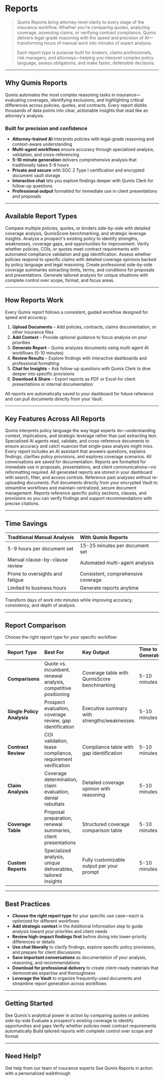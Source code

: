 # Reports

>Qumis Reports bring attorney-level clarity to every stage of the insurance workflow. Whether you're comparing quotes, analyzing coverage, assessing claims, or verifying contract compliance, Qumis delivers legal-grade reasoning with the speed and precision of AI—transforming hours of manual work into minutes of expert analysis.
>
>Each report type is purpose-built for brokers, claims professionals, risk managers, and attorneys—helping you interpret complex policy language, assess obligations, and make faster, defensible decisions.

---

## Why Qumis Reports

Qumis automates the most complex reasoning tasks in insurance—evaluating coverages, identifying exclusions, and highlighting critical differences across policies, quotes, and contracts. Every report distills thousands of data points into clear, actionable insights that read like an attorney's analysis.

### Built for precision and confidence

- **Attorney-trained AI** interprets policies with legal-grade reasoning and context-aware understanding
- **Multi-agent workflows** ensure accuracy through specialized analysis, validation, and cross-referencing
- **5-10 minute generation** delivers comprehensive analysis that traditionally takes 5-9 hours
- **Private and secure** with SOC 2 Type I certification and encrypted document vault storage
- **Interactive chat** lets you explore findings deeper with Qumis Clerk for follow-up questions
- **Professional output** formatted for immediate use in client presentations and proposals

---

## Available Report Types

<CardGroup cols={2}> <Card title="Comparison Report" icon="code-compare" href="/reports/comparisons"> Compare multiple policies, quotes, or binders side-by-side with detailed coverage analysis, QumisScore benchmarking, and strategic leverage insights. </Card> <Card title="Single Policy Analysis" icon="file-contract" href="/reports/policy-analysis"> Analyze a prospect's existing policy to identify strengths, weaknesses, coverage gaps, and opportunities for improvement. </Card> <Card title="Contract Review" icon="file-signature" href="/reports/contract-review"> Verify whether policies, COIs, or quotes meet contract requirements with automated compliance validation and gap identification. </Card> <Card title="Claim Analysis" icon="gavel" href="/reports/claims"> Assess whether policies respond to specific claims with detailed coverage opinions backed by policy language and legal reasoning. </Card> <Card title="Coverage Table" icon="table" href="/reports/coverage-table"> Create professional side-by-side coverage summaries extracting limits, terms, and conditions for proposals and presentations. </Card> <Card title="Custom Reports" icon="wand-magic-sparkles" href="/reports/custom-reports"> Generate tailored analysis for unique situations with complete control over scope, format, and focus areas. </Card> </CardGroup>

---

## How Reports Work

Every Qumis report follows a consistent, guided workflow designed for speed and accuracy:

1. **Upload Documents** – Add policies, contracts, claims documentation, or other insurance files
2. **Add Context** – Provide optional guidance to focus analysis on your priorities
3. **Generate Report** – Qumis analyzes documents using multi-agent AI workflows (5-10 minutes)
4. **Review Results** – Explore findings with interactive dashboards and professional formatting
5. **Chat for Insights** – Ask follow-up questions with Qumis Clerk to dive deeper into specific provisions
6. **Download & Share** – Export reports as PDF or Excel for client presentations or internal documentation

All reports are automatically saved to your dashboard for future reference and can pull documents directly from your Vault.

---

## Key Features Across All Reports

<AccordionGroup> <Accordion title="Attorney-Trained AI Analysis"> Qumis interprets policy language the way legal experts do—understanding context, implications, and strategic leverage rather than just extracting text. </Accordion> <Accordion title="Multi-Agent Validation"> Specialized AI agents read, validate, and cross-reference documents to ensure accuracy and catch nuances that single-pass analysis might miss. </Accordion> <Accordion title="Interactive Chat with Qumis Clerk"> Every report includes an AI assistant that answers questions, explains findings, clarifies policy provisions, and explores coverage scenarios. All conversations are saved for documentation. </Accordion> <Accordion title="Professional Client-Ready Output"> Reports are formatted for immediate use in proposals, presentations, and client communications—no reformatting required. </Accordion> <Accordion title="Automatic Saving and Organization"> All generated reports are stored in your dashboard with search, filter, and access controls. Reference past analyses without re-uploading documents. </Accordion> <Accordion title="Document Vault Integration"> Pull documents directly from your encrypted Vault to streamline workflows and maintain centralized, secure document management. </Accordion> <Accordion title="Citations and Transparency"> Reports reference specific policy sections, clauses, and provisions so you can verify findings and support recommendations with precise citations. </Accordion> </AccordionGroup>

---

## Time Savings

|Traditional Manual Analysis|With Qumis Reports|
|:--|:--|
|5-9 hours per document set|15-25 minutes per document set|
|Manual clause-by-clause review|Automated multi-agent analysis|
|Prone to oversights and fatigue|Consistent, comprehensive coverage|
|Limited to business hours|Generate reports anytime|

Transform days of work into minutes while improving accuracy, consistency, and depth of analysis.

---

## Report Comparison

Choose the right report type for your specific workflow:

|Report Type|Best For|Key Output|Time to Generate|
|:--|:--|:--|:--|
|**Comparisons**|Quote vs. incumbent, renewal analysis, competitive positioning|Coverage table with QumisScore benchmarking|5-10 minutes|
|**Single Policy Analysis**|Prospect evaluation, coverage review, gap identification|Executive summary with strengths/weaknesses|5-10 minutes|
|**Contract Review**|COI validation, lease compliance, requirement verification|Compliance table with gap identification|5-10 minutes|
|**Claim Analysis**|Coverage determination, claim evaluation, denial rebuttals|Detailed coverage opinion with reasoning|5-10 minutes|
|**Coverage Table**|Proposal preparation, renewal summaries, client presentations|Structured coverage comparison table|5-10 minutes|
|**Custom Reports**|Specialized analysis, unique deliverables, tailored insights|Fully customizable output per your prompt|5-10 minutes|

---

## Best Practices

- **Choose the right report type** for your specific use case—each is optimized for different workflows
- **Add strategic context** in the Additional Information step to guide analysis toward your priorities and client needs
- **Review high-impact findings first** before diving into lower-priority differences or details
- **Use chat liberally** to clarify findings, explore specific policy provisions, and prepare for client discussions
- **Save important conversations** as documentation of your analysis, reasoning, and recommendations
- **Download for professional delivery** to create client-ready materials that demonstrate expertise and thoroughness
- **Leverage the Vault** to organize frequently-used documents and streamline report generation across workflows

---

## Getting Started

<CardGroup cols={2}> <Card title="Start with Comparisons" icon="rocket" href="/reports/comparisons"> See Qumis's analytical power in action by comparing quotes or policies side-by-side </Card> <Card title="Analyze a Single Policy" icon="magnifying-glass" href="/reports/policy-analysis"> Evaluate a prospect's existing coverage to identify opportunities and gaps </Card> <Card title="Review Contract Compliance" icon="clipboard-check" href="/reports/contract-review"> Verify whether policies meet contract requirements automatically </Card> <Card title="Create Custom Analysis" icon="wand-magic-sparkles" href="/reports/custom-reports"> Build tailored reports with complete control over scope and format </Card> </CardGroup>

---

## Need Help?

<CardGroup cols={2}> <Card title="Contact Support" icon="life-ring" href="/resources/contact-support"> Get help from our team of insurance experts </Card> <Card title="Schedule a Demo" icon="calendar" href="https://calendly.com/qumis-dan/demo"> See Qumis Reports in action with a personalized walkthrough </Card> </CardGroup>